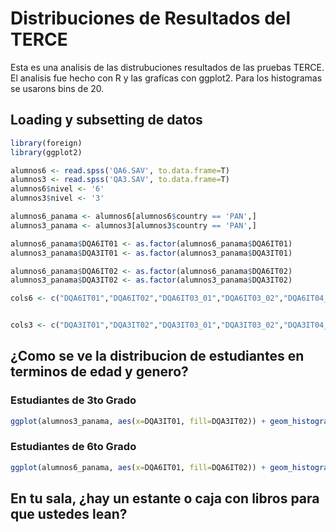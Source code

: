 # Distribuciones de Resultados del TERCE

Esta es una analisis de las distrubuciones resultados de las pruebas TERCE. El analisis fue hecho con R y las graficas con ggplot2.
Para los histogramas se usarons bins de 20.

## Loading y subsetting de datos
```r
library(foreign)
library(ggplot2)

alumnos6 <- read.spss('QA6.SAV', to.data.frame=T)
alumnos3 <- read.spss('QA3.SAV', to.data.frame=T)
alumnos6$nivel <- '6'
alumnos3$nivel <- '3'

alumnos6_panama <- alumnos6[alumnos6$country == 'PAN',]
alumnos3_panama <- alumnos3[alumnos3$country == 'PAN',]

alumnos6_panama$DQA6IT01 <- as.factor(alumnos6_panama$DQA6IT01)
alumnos3_panama$DQA3IT01 <- as.factor(alumnos3_panama$DQA3IT01)

alumnos6_panama$DQA6IT02 <- as.factor(alumnos6_panama$DQA6IT02)
alumnos3_panama$DQA3IT02 <- as.factor(alumnos3_panama$DQA3IT02)

cols6 <- c("DQA6IT01","DQA6IT02","DQA6IT03_01","DQA6IT03_02","DQA6IT04_01","DQA6IT04_02","DQA6IT04_03","DQA6IT04_04","DQA6IT04_05","DQA6IT04_06","DQA6IT04a","DQA6IT04b","DQA6NIT05","DQA6IT06","DQA6NIT06a","DQA6IT07","DQA6IT07a","DQA6IT08","DQA6IT09","DQA6NIT10_01","DQA6NIT10_02","DQA6IT11_01","DQA6IT11_02","DQA6IT11_03","DQA6IT11_04","DQA6IT11_05","DQA6IT11_06","DQA6IT11_07","DQA6IT12_01","DQA6IT12_02","DQA6IT12_03","DQA6IT12_04","DQA6IT12_05","DQA6IT12_06","DQA6IT12_07","DQA6IT12_08","DQA6IT13","DQA6IT14","DQA6IT15_01","DQA6IT15_02","DQA6IT15_03","DQA6IT15_04","DQA6IT15_05","DQA6IT16","DQA6IT16a","DQA6IT17_01","DQA6IT17_02","DQA6IT17_03","DQA6IT17_04","DQA6IT17_05","DQA6IT17_06","DQA6IT17_07","DQA6IT17_08","DQA6IT17_09","DQA6IT17_10","DQA6IT17_11","DQA6IT17_12","DQA6IT17_13","DQA6IT17_14","DQA6IT17_15","DQA6IT17_16","DQA6IT17_17","DQA6IT17_18","DQA6IT17_19","DQA6IT17_20","DQA6IT17_21","DQA6IT17_22","DQA6IT17_23","DQA6IT17_24","DQA6IT17_25","DQA6IT17_26","DQA6IT17_27","DQA6IT17_28","DQA6IT17_29","DQA6IT18","DQA6IT19_01","DQA6IT19_02","DQA6IT19_03","DQA6IT19_04","DQA6IT19_05","DQA6IT19_06","DQA6IT20","DQA6IT21","DQA6IT22_01","DQA6IT22_02","DQA6IT22_03","DQA6IT22_04","DQA6IT23","DQA6IT24_01","DQA6IT24_02","DQA6IT24_03","DQA6IT24_04","DQA6IT25_01","DQA6IT25_02","DQA6IT25_03","DQA6IT25_04","DQA6IT25_05","DQA6IT25_06","DQA6IT25_07","DQA6IT25_08","DQA6IT26","DQA6IT26a","DQA6IT26b","DQA6IT27_01","DQA6IT27_02","DQA6IT27_03","DQA6IT27_04","DQA6IT27_05","DQA6IT28_01","DQA6IT28_02","DQA6IT28_03","DQA6IT28_04","DQA6IT28_05","DQA6IT29_01","DQA6IT29_02","DQA6IT30_01","DQA6IT30_02","DQA6IT31_01","DQA6IT31_02","DQA6IT31_03","DQA6IT31_04","DQA6IT31_05","DQA6IT31_06","DQA6IT32_01","DQA6IT32_02","DQA6IT32_03","DQA6IT32_04","DQA6IT32_05","DQA6IT32_06","DQA6IT32_07","DQA6IT32_08")


cols3 <- c("DQA3IT01","DQA3IT02","DQA3IT03_01","DQA3IT03_02","DQA3IT04_01","DQA3IT04_02","DQA3IT04_03","DQA3IT04_04","DQA3IT04_05","DQA3IT04_06","DQA3IT05","DQA3IT06_01","DQA3IT06_02","DQA3IT06_03","DQA3IT06_04","DQA3IT06_05","DQA3IT07_01","DQA3IT07_02","DQA3IT07_03","DQA3IT07_04","DQA3IT07_05","DQA3IT08_01","DQA3IT08_02","DQA3IT08_03","DQA3IT09","DQA3IT10","DQA3IT11","DQA3IT12_01","DQA3IT12_02","DQA3IT12_03","DQA3IT12_04","DQA3IT12_05","DQA3IT12_06","DQA3IT12_07","DQA3IT12_08","DQA3IT12_09","DQA3IT13","DQA3IT13a","DQA3IT13b")
```

## ¿Como se ve la distribucion de estudiantes en terminos de edad y genero?
### Estudiantes de 3to Grado
```r
ggplot(alumnos3_panama, aes(x=DQA3IT01, fill=DQA3IT02)) + geom_histogram(alpha=.5, position="dodge") + scale_x_discrete(labels=c("7 años o menos","8 años","9 años", "10 años", "11 años", "12 años o mas", "NA")) + theme(axis.text.x = element_text(angle = 90, hjust = 1)) + scale_fill_discrete(labels=c("Niña","Niño")) + ylab("Cantidad de Estudiantes")
```
### Estudiantes de 6to Grado
```r
ggplot(alumnos6_panama, aes(x=DQA6IT01, fill=DQA6IT02)) + geom_histogram(alpha=.5, position="dodge") + scale_x_discrete(labels=c("10 años o menos","11 años","12 años", "13 años", "14 años", "15 años o mas", "NA")) + theme(axis.text.x = element_text(angle = 90, hjust = 1)) + scale_fill_discrete(labels=c("Niña","Niño")) + ylab("Cantidad de Estudiantes")
```

## En tu sala, ¿hay un estante o caja con libros para que ustedes lean?
```r
```
